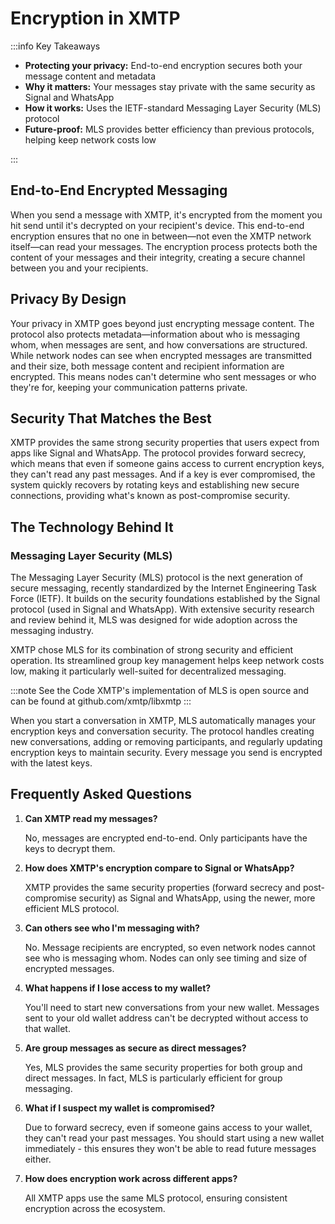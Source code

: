 # Encryption in XMTP

:::info Key Takeaways

- **Protecting your privacy:** End-to-end encryption secures both your message content and metadata
- **Why it matters:** Your messages stay private with the same security as Signal and WhatsApp
- **How it works:** Uses the IETF-standard Messaging Layer Security (MLS) protocol
- **Future-proof:** MLS provides better efficiency than previous protocols, helping keep network costs low

:::

## End-to-End Encrypted Messaging

When you send a message with XMTP, it's encrypted from the moment you hit send until it's decrypted on your recipient's device. This end-to-end encryption ensures that no one in between—not even the XMTP network itself—can read your messages. The encryption process protects both the content of your messages and their integrity, creating a secure channel between you and your recipients.

## Privacy By Design

Your privacy in XMTP goes beyond just encrypting message content. The protocol also protects metadata—information about who is messaging whom, when messages are sent, and how conversations are structured. While network nodes can see when encrypted messages are transmitted and their size, both message content and recipient information are encrypted. This means nodes can't determine who sent messages or who they're for, keeping your communication patterns private.

## Security That Matches the Best

XMTP provides the same strong security properties that users expect from apps like Signal and WhatsApp. The protocol provides forward secrecy, which means that even if someone gains access to current encryption keys, they can't read any past messages. And if a key is ever compromised, the system quickly recovers by rotating keys and establishing new secure connections, providing what's known as post-compromise security.

## The Technology Behind It

### Messaging Layer Security (MLS)

The Messaging Layer Security (MLS) protocol is the next generation of secure messaging, recently standardized by the Internet Engineering Task Force (IETF). It builds on the security foundations established by the Signal protocol (used in Signal and WhatsApp). With extensive security research and review behind it, MLS was designed for wide adoption across the messaging industry.

XMTP chose MLS for its combination of strong security and efficient operation. Its streamlined group key management helps keep network costs low, making it particularly well-suited for decentralized messaging.

:::note See the Code
XMTP's implementation of MLS is open source and can be found at github.com/xmtp/libxmtp
:::

When you start a conversation in XMTP, MLS automatically manages your encryption keys and conversation security. The protocol handles creating new conversations, adding or removing participants, and regularly updating encryption keys to maintain security. Every message you send is encrypted with the latest keys.

## Frequently Asked Questions

1. **Can XMTP read my messages?**

   No, messages are encrypted end-to-end. Only participants have the keys to decrypt them.

2. **How does XMTP's encryption compare to Signal or WhatsApp?**

   XMTP provides the same security properties (forward secrecy and post-compromise security) as Signal and WhatsApp, using the newer, more efficient MLS protocol.

3. **Can others see who I'm messaging with?**

   No. Message recipients are encrypted, so even network nodes cannot see who is messaging whom. Nodes can only see timing and size of encrypted messages.

4. **What happens if I lose access to my wallet?**

   You'll need to start new conversations from your new wallet. Messages sent to your old wallet address can't be decrypted without access to that wallet.

5. **Are group messages as secure as direct messages?**

   Yes, MLS provides the same security properties for both group and direct messages. In fact, MLS is particularly efficient for group messaging.

6. **What if I suspect my wallet is compromised?**

   Due to forward secrecy, even if someone gains access to your wallet, they can't read your past messages. You should start using a new wallet immediately - this ensures they won't be able to read future messages either.

7. **How does encryption work across different apps?**

   All XMTP apps use the same MLS protocol, ensuring consistent encryption across the ecosystem.
